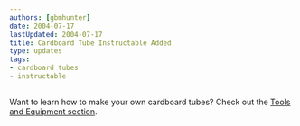 ```yaml
---
authors: [gbmhunter]
date: 2004-07-17
lastUpdated: 2004-07-17
title: Cardboard Tube Instructable Added
type: updates
tags:
- cardboard tubes
- instructable
---
```


Want to learn how to make your own cardboard tubes? Check out the <a href="/pyrotechnics/making-your-own-cardboard-tubes/">Tools and Equipment section</a>.
